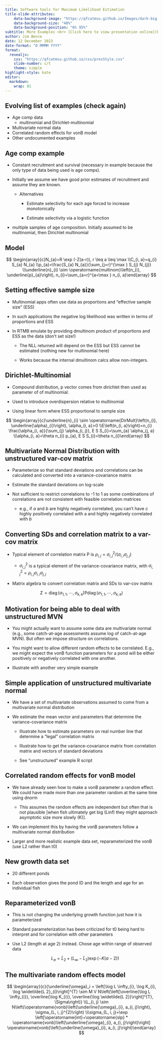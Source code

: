 ```yaml
---
title: Software tools for Maximum Likelihood Estimation
title-slide-attributes:
    data-background-image: "https://qfcatmsu.github.io/Images/dark-big.png"  
    data-background-size: "40%"
    data-background-position: "6% 95%"
subtitle: More Examples <br> [Click here to view presentation online](https://qfcatmsu.github.io/MLE-Software/more_examples/MLE_examples.html){style="position:absolute;top:40%lesson1;left:35%;font-size:20px;"}
author: Jim Bence
date: 12 December 2023
date-format: "D MMMM YYYY"
format: 
  revealjs:
    css: "https://qfcatmsu.github.io/css/presStyle.css"
    slide-number: c/t  
    theme: simple 
highlight-style: kate
editor: 
  markdown: 
    wrap: 81
---
```


## Evolving list of examples (check again)

-   Age comp data
    -   multinomial and Dirichlet-multinomial
-   Multivariate normal data
-   Correlated random effects for vonB model
-   Other undocumented examples

## Age comp example

-   Constant recruitment and survival (necessary in example because the only type
    of data being used is age comps).

-   Initially we assume we have good prior estimates of recruitment and assume
    they are known.

    -   Alternatives

        -   Estimate selectivity for each age forced to increase monotonically

        -   Estimate selectivity via a logistic function

-   multiple samples of age composition. Initially assumed to be multinomial,
    then Dirichlet multinomial

## Model

$$
\begin{array}{c}N_{a}=R \exp (-Z(a-r)), r \leq a \leq \max \\C_{i, a}=q_{i} S_{a} N_{a} \\p_{a}=\frac{S_{a} N_{a}}{\sum_{j=r}^{\max } S_{j} N_{j}} \\\underline{n}_{i} \sim \operatorname{multinom}\left(n_{i}, \underline{p}_{a}\right), n_{i}=\sum_{a=r}^{a=\max } n_{i, a}\end{array}
$$

## Setting effective sample size

-   Multinomial apps often use data as proportions and "effective sample size"
    (ESS)

-   In such applications the negative log likelihood was written in terms of
    proportions and ESS

-   In RTMB emulate by providing dmultinom product of proportions and ESS as the
    data (don't set size!)

    -   The NLL returned will depend on the ESS but ESS cannot be estimated
        (nothing new for multinomial here)

    -   Works because the internal dmultinom calcs allow non-integers.

## Dirichlet-Multinomial

-   Compound distribution, p vector comes from dirichlet then used as parameter
    of of multinomial.

-   Used to introduce overdispersion relative to multinomial

-   Using linear form where ESS proportional to sample size

$$
\begin{array}{c}\underline{n}_{i} \sim \operatorname{DirMult}\left(n_{i}, \underline{\alpha}_{i}\right), \alpha_{i, a}>0 \\E\left(n_{i, a}\right)=n_{i} \frac{\alpha_{i, a}}{\sum_{j} \alpha_{i, j}}, E S S_{i}=\sum_{a} \alpha_{j, a} \\\alpha_{i, a}=\theta n_{i} p_{a}, E S S_{i}=\theta n_{i}\end{array}
$$

## Multivariate Normal Distribution with unstructured var-cov matrix

-   Parameterize so that standard deviations and correlations can be calculated
    and converted into a variance-covariance matrix

-   Estimate the standard deviations on log-scale

-   Not sufficient to restrict correlations to -1 to 1 as some combinations of
    correlations are not consistent with feasible correlation matrices

    -   e.g., if *a* and *b* are highly negatively correlated, you can't have *c*
        highly positively correlated with a and highly negatively correlated with
        *b*

## Converting SDs and correlation matrix to a var-cov matrix

-   Typical element of correlation matrix P is
    $\rho_{i,j} = \sigma_{i,j}^{2}/(\sigma_{i,i}\sigma_{j,j})$

    -   $\sigma_{i,j}^2$ is a typical element of the variance-covariance matrix,
        with $\sigma_{i,j}^2=\rho_{i,j}\sigma_{i,i}\sigma_{j,j}$

-   Matrix algebra to convert correlation matrix and SDs to var-cov matrix

$$
\Sigma=\operatorname{diag}\left(\sigma_{1,1}, \cdots, \sigma_{k, k}\right) \mathrm{P} \operatorname{diag}\left(\sigma_{1,1}, \cdots, \sigma_{k, k}\right)
$$

## Motivation for being able to deal with unstructured MVN

-   You might actually want to assume some data are multivariate normal (e.g.,
    some catch-at-age assessments assume log of catch-at-age MVN). But often we
    impose structure on correlations.

-   You might want to allow different random effects to be correlated. E.g., we
    might expect the vonB function parameters for a pond will be either
    positively or negatively correlated with one another.

-   Illustrate with another very simple example

## Simple application of unstructured multivariate normal

-   We have a set of multivariate observations assumed to come from a
    multivariate normal distribution

-   We estimate the mean vector and parameters that determine the
    variance-covariance matrix

    -   Illustrate how to estimate parameters on real number line that determine
        a "legal" correlation matrix

    -   Illustrate how to get the variance-covariance matrix from correlation
        matrix and vectors of standard deviations

    -   See "unstructured" example R script

## Correlated random effects for vonB model

-   We have already seen how to make a vonB parameter a random effect. We could
    have made more than one parameter random at the same time using dnorm

    -   This assumes the random effects are independent but often that is not
        plausible \[when fish ultimately get big (Linf) they might approach
        asymptotic size more slowly (K)\].

-   We can implement this by having the vonB parameters follow a multivariate
    normal distribution

-   Larger and more realistic example data set, reparameterized the vonB (use L2
    rather than t0)

## New growth data set

-   20 different ponds

-   Each observation gives the pond ID and the length and age for an individual
    fish

## Reparameterized vonB

-   This is not changing the underlying growth function just how it is
    parameterized

-   Standard parameterization has been criticized for t0 being hard to interpret
    and for correlation with other parameters

-   Use L2 (length at age 2) instead. Chose age within range of observed data

    $$
    L_a=\widetilde{L}_{2}+\left(L_{\infty}-\widetilde{L}_{2}\right) \exp (-K(a-2))
    $$

## The multivariate random effects model

$$
\begin{array}{c}{\underline{\omega}_i = \left[\log L \infty_{i}, \log K_{i}, \log \widetilde{L 2}_{i}\right]^{T} \sim M V N\left(\left[\overline{\log L \infty_{i}}, \overline{\log K_{i}}, \overline{\log \widetilde{L 2}}\right]^{T}, \Sigma\right)} \\L_{i, j} \sim N\left(\operatorname{vonb}\left(\underline{\omega}_{i}, a_{i, j}\right), \sigma_{L, i, j}^{2}\right) \\\sigma_{L, i, j}=\exp \left[\operatorname{int}+\operatorname{slp} * \operatorname{vonb}\left(\underline{\omega}_{i}, a_{i, j}\right)\right] \operatorname{vonb}\left(\underline{\omega}_{i}, a_{i, j}\right)\end{array}
$$
